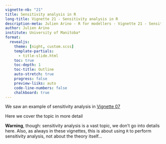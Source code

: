 ---
vignette-nb: "21"
title: Sensitivity analysis in R
long-title: Vignette 21 - Sensitivity analysis in R
description-meta: Julien Arino - R for modellers - Vignette 21 - Sensitivity analysis in R
author: Julien Arino
institute: University of Manitoba*
format: 
  revealjs:
    theme: [night, custom.scss]    
    template-partials:
      - title-slide.html
    toc: true
    toc-depth: 1
    toc-title: Outline
    auto-stretch: true
    progress: false
    preview-liiks: auto
    code-line-numbers: false
    chalkboard: true
---

We saw an example of sensitivity analysis in [Vignette 07](vignette-07-parLapply-and-friends.html)

Here we cover the topic in more detail

**Warning**, though: sensitivity analysis is a vast topic, we don't go into details here. Also, as always in these vignettes, this is about using `R` to perform sensitivity analysis, not about the theory itself...

